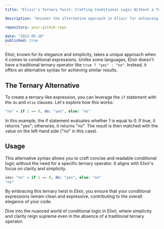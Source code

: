 ```yaml
---
title: "Elixir's Ternary Twist: Crafting Conditional Logic Without a Ternary Operator"

description: "Uncover the alternative approach in Elixir for achieving ternary-like conditional expressions in the absence of a traditional ternary operator."

repository: your-github-repo

date: "2023-05-18"
published: true
---
```


Elixir, known for its elegance and simplicity, takes a unique approach when it comes to conditional expressions. Unlike some languages, Elixir doesn't have a traditional ternary operator like `true ? "yes" : "no"`. Instead, it offers an alternative syntax for achieving similar results.

## The Ternary Alternative

To create a ternary-like expression, you can leverage the `if` statement with the `do` and `else` clauses. Let's explore how this works:

```elixir
"no" = if 1 == 0, do: "yes", else: "no"
```
In this example, the if statement evaluates whether 1 is equal to 0. If true, it returns "yes"; otherwise, it returns "no". The result is then matched with the value on the left-hand side ("no" in this case).

## Usage
This alternative syntax allows you to craft concise and readable conditional logic without the need for a specific ternary operator. It aligns with Elixir's focus on clarity and simplicity.
```elixir
iex> "no" = if 1 == 0, do: "yes", else: "no"
"no"
```

By embracing this ternary twist in Elixir, you ensure that your conditional expressions remain clean and expressive, contributing to the overall elegance of your code.

Dive into the nuanced world of conditional logic in Elixir, where simplicity and clarity reign supreme even in the absence of a traditional ternary operator.